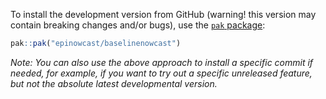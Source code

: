 
To install the development version from GitHub (warning! this version may contain breaking changes and/or bugs), use the [`pak` package](https://pak.r-lib.org/):

```r
pak::pak("epinowcast/baselinenowcast")
```


*Note: You can also use the above approach to install a specific commit if needed, for example, if you want to try out a specific unreleased feature, but not the absolute latest developmental version.*
